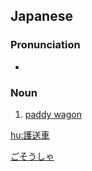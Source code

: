 ==Japanese==
{{ja-kanjitab|ご|そう|しゃ|yomi=on}}

===Pronunciation===
* {{ja-pron|ごそうしゃ|y=o}}

===Noun===
{{ja-noun|ごそうしゃ|count=台}}

# [[paddy wagon]]

[[Category:ja:Vehicles|ごそうしゃ]]

[[hu:護送車]]